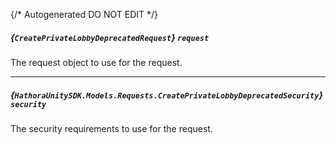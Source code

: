 {/* Autogenerated DO NOT EDIT  */}

##### *{`CreatePrivateLobbyDeprecatedRequest`}* `request`
The request object to use for the request.

<Collapsible openLabel={Labels.showProperties} closeLabel={Labels.hideProperties}>
  <CreatePrivateLobbyDeprecatedRequest />
</Collapsible>

---
##### *{`HathoraUnitySDK.Models.Requests.CreatePrivateLobbyDeprecatedSecurity`}* `security`
The security requirements to use for the request.

<Collapsible openLabel={Labels.showProperties} closeLabel={Labels.hideProperties}>
  <CreatePrivateLobbyDeprecatedSecurity />
</Collapsible>

